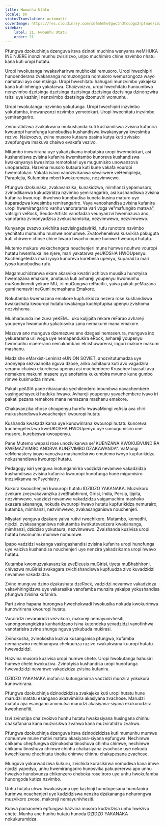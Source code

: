 ```yaml
---
title: Hwounhu Utatu
locale: sn
statusTranslation: automatic
coverImage: https://res.cloudinary.com/xmfm6mhw3gwctndtcubgx2rptnae/image/upload/v1740337243/small_cover_educacion_fundamental_a051170f1c.webp
sidebar:
    label: 21. Hwounhu Utatu
    order: 21
---
```

Pfungwa dzokuchinja dzenguva itsva dzinoti muchina wenyama weMHUKA INE NJERE inonzi munhu zvisirizvo, uripo muchimiro chine nzvimbo nhatu kana kuti uropi hutatu.

Uropi hwokutanga hwakavharirwa mubhokisi remusoro. Uropi hwechipiri hunoenderana zvakananga nomuzongoza nomusoro wemuzongoza wayo namatavi ayo ose etsinga. Uropi hwechitatu hahugari munzvimbo yakajeka kana kuti inhengo yakatarwa. Chaizvoizvo, uropi hwechitatu hunoumbwa nenzvimbo dzetsinga dzetsinga dzetsinga dzetsinga dzetsinga dzinonzwira tsitsi uye kazhinji nenzvimbo dzetsinga dzomuviri womunhu.

Uropi hwokutanga inzvimbo yokufunga. Uropi hwechipiri inzvimbo yokufamba, inowanzonzi nzvimbo yemotokari. Uropi hwechitatu inzvimbo yemirangariro.

Zvinoratidzwa zvakakwana mukushanda kuti kushandiswa zvisina kufanira kwouropi hunofunga kunobudisa kushandiswa kwakanyanya kwesimba rezivo. Naizvozvo, zvine musoro kutaura pasina kutya kuti zvivako zvepfungwa imakuva chaiwo evakafa vezivo.

Mitambo inowirirana uye yakadzikama inobatsira uropi hwemotokari, asi kushandiswa zvisina kufanira kwemitambo kunoreva kushandiswa kwakanyanya kwesimba remotokari uye mugumisiro unowanzova unoparadza. Hazvina musoro kutaura kuti kune vakafa vouropi hwemotokari. Vakafa ivavo vanozivikanwa sevarwere veHemiplejia, Paraplejia, Kufambira mberi kwokuremara, nezvimwewo.

Pfungwa dzokunaka, zvakavanzika, kunakidzwa, mimhanzi yepamusoro, zvinodikanwa kukudziridza nzvimbo yemirangariro, asi kushandiswa zvisina kufanira kwouropi ihwohwo kunobudisa kuneta kusina maturo uye kuparadzwa kwesimba remirangariro. Vaya vanoshandisa zvisina kufanira uropi hwemirangariro vanhu vanorarama vari voga ve"mafungiro matsva", vatsigiri veRock, Seudo-Artists vanofadza veunyanzvi hwemazuva ano, vanofarira zvinonyadzisa zvekushamisika, nezvimwewo, nezvimwewo.

Kunyange zvazvo zvichiita sezvisingadaviriki, rufu runotora nzvimbo yechitatu mumunhu mumwe nomumwe. Zvatovhenekwa kusvikira pakuguta kuti chirwere chose chine hwaro hwacho mune humwe hweuropi hutatu.

Mutemo mukuru wakachengeta nouchenjeri mune humwe nouhwo vouropi hutatu hwemhuka ine njere, mari yakatarwa yeUKOSHA HWOUpenyu. Kuchengetedza mari iyoyo kunoreva kurebesa upenyu, kuparadza mari iyoyo kunobudisa rufu.

Magamuchidzanwa ekare akasvika kwatiri achibva muusiku hunotyisa hwemazana emakore, anotaura kuti avhareji youpenyu hwomunhu muKondinendi yekare MU, iri muGungwa rePacific, yaiva pakati peMazana gumi nemaviri neGumi nemashanu Emakore.

Nokufamba kwemazana emakore kupfurikidza nezera rose kushandiswa kwakashata kwouropi hutatu kwakanga kuchipfupisa upenyu zvishoma nezvishoma.

Munharaunda ine zuva yeKEM... uko kuIjipita rekare reFarao avhareji youpenyu hwomunhu yakatosvika zana nemakumi mana emakore.

Mazuva ano munguva dzemazuva ano dzegasi nemaserura, munguva ino yekurarama uri woga uye nemapandukira eRock, avhareji youpenyu hwomunhu maererano nemakambani eInishuwarensi, ingori makore makumi mashanu.

Madzishe eMarxist-Leninist eUNION SOVIET, anozvitutumadza uye anonyepa sezvaanoita nguva dzose, ariko achitaura kuti avo vagadzira seramu chaiwo ekurebesa upenyu asi muchembere Kruschev haasati ava nemakore makumi masere uye anofanira kukumbira mvumo kune gumbo rimwe kusimudza rimwe.

Pakati peASIA pane nharaunda yechitendero inoumbwa navachembere vasingachayeuki huduku hwavo. Avhareji youpenyu yavachembere ivavo iri pakati pezana remakore mana nemazana mashanu emakore.

Chakavanzika chose choupenyu hurefu hwavaMongi veAsia ava chiri mukushandiswa kwouchenjeri kwouropi hutatu.

Kushanda kwakadzikama uye kunowirirana kwouropi hutatu kunoreva kuchengetedzwa kweUKOSHA HWOUpenyu uye somugumisiro une musoro, kurebeswa kwoupenyu.

Pane Mutemo wepasi rose unozivikanwa se"KUENZANA KWOKUBVUNDIRA KWEMAZVIMBO ANOBVA KUNZVIMBO DZAKAWANDA". VaMongi veMonastery iyoyo vanoziva mashandisirwo omutemo iwoyo kupfurikidza nokushandiswa kwouropi hutatu.

Pedagogy isiri yenguva inotungamirira vadzidzi nevamwe vakadzidza kushandiswa zvisina kufanira kwouropi hunofunga hune migumisiro inozivikanwa nePsychiatry.

Kukura kwouchenjeri kwouropi hutatu IDZIDZO YAKANAKA. Muzvikoro zvekare zvezvakavanzika zveBhabhironi, Girisi, India, Persia, Ijipita, nezvimwewo, vadzidzi nevamwe vakadzidza vaigamuchira mashoko akazara akananga, nokuda kwouropi hwavo hutatu kupfurikidza nemurairo, kutamba, mimhanzi, nezvimwewo, zvakasanganiswa nouchenjeri.

Miyatari yenguva dzakare yaiva rutivi rwechikoro. Mutambo, komedhi, njodzi, zvakasanganiswa nokutamba kwokutevedzera kwakananga, mimhanzi, dzidziso yokutaura, nezvimwewo. Zvaishanda kuzivisa uropi hutatu hwomunhu mumwe nomumwe.

Ipapo vadzidzi vakanga vasingashandisi zvisina kufanira uropi hunofunga uye vaiziva kushandisa nouchenjeri uye nenzira yakadzikama uropi hwavo hutatu.

Kutamba kwomuzvakavanzika zveEleusis muGirisi, tiyeta muBhabhironi, chivezwa muGirisi zvakagara zvichishandiswa kupfuudza zivo kuvadzidzi nevamwe vakadzidza.

Zvino munguva dzino dzakashata dzeRock, vadzidzi nevamwe vakadzidza vakavhiringidzwa uye vakarasika vanofamba munzira yakaipa yokushandisa pfungwa zvisina kufanira.

Pari zvino hapana hurongwa hwechokwadi hwokusika nokuda kwokurimwa kunowirirana kwouropi hutatu.

Varairidzi nevarairidzi vezvikoro, makoreji nemayunivhesiti, vanongonangidzira kunharidzano isina kutendeka yevadzidzi vanofinhwa vanotarisira zvine shungu nguva yokubuda mukirasi.

Zvinokosha, zvinokosha kuziva kusanganisa pfungwa, kufamba nemanzwiro nechinangwa chekuunza ruzivo rwakakwana kuuropi hutatu hwevadzidzi.

Hazvina musoro kuzivisa uropi humwe chete. Uropi hwokutanga hahusiri humwe chete hwokuziva. Zvinotyisa kushandisa uropi hunofunga hwevadzidzi nevamwe vakadzidza zvisina kufanira.

DZIDZO YAKANAKA inofanira kutungamirira vadzidzi munzira yokukura kunowirirana.

Pfungwa dzokuchinja dzinodzidzisa zvakajeka kuti uropi hutatu hune marudzi matatu esangano akazvimirira akasiyana zvachose. Marudzi matatu aya esangano anomutsa marudzi akasiyana-siyana ekukurudzira kwebhenefiti.

Izvi zvinotipa chaizvoizvo hunhu hutatu hwakasiyana husingana chinhu chakafanana kana muzvisikwa zvahwo kana muzviratidzo zvahwo.

Pfungwa dzokuchinja dzenguva itsva dzinodzidzisa kuti mumunhu mumwe nomumwe mune mativi matatu akasiyana-siyana epfungwa. Nechimwe chikamu chepfungwa dzinokosha tinoshuva chinhu chimwe, nechimwe chikamu tinoshuva chimwe chinhu chakasiyana zvachose uye nekuda kwechikamu chechitatu tinoita chimwe chinhu chakapesana zvachose.

Munguva yokurwadziwa kukuru, zvichida kurasikirwa nomudiwa kana imwe njodzi yapedyo, unhu hwemirangariro hunosvika pakupererwa apo unhu hwezivo hunobvunza chikonzero cheboka rose iroro uye unhu hwokufamba hunongoda kutiza nzvimbo.

Unhu hutatu uhwu hwakasiyana uye kazhinji hunotopesana hunofanira kurimwa nouchenjeri uye kudzidziswa nenzira dzakananga nehurongwa muzvikoro zvose, makoreji nemayunivhesiti.

Kubva pamaonero epfungwa hazvina musoro kudzidzisa unhu hwezivo chete. Munhu ane hunhu hutatu hunoda DZIDZO YAKANAKA nokukurumidza.


